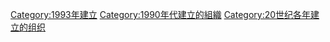{{Commons category|Organizations established in 1993}}
{{Cat topic in year|topic=建立的組織|year=1993}}

[[Category:1993年建立|Category:1993年建立]]
[[Category:1990年代建立的組織|Category:1990年代建立的組織]]
[[Category:20世纪各年建立的组织|Category:20世纪各年建立的组织]]
